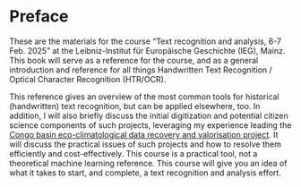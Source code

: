 # Preface {.unnumbered}

These are the materials for the course "Text recognition and analysis, 6-7 Feb. 2025" at the Leibniz-Institut für Europäische Geschichte (IEG), Mainz. This book will serve as a reference for the course, and as a general introduction and reference for all things Handwritten Text Recognition / Optical Character Recognition (HTR/OCR).

This reference gives an overview of the most common tools for historical (handwritten) text recognition, but can be applied elsewhere, too. In addition, I will also briefly discuss the initial digitization and potential citizen science components of such projects, leveraging my experience leading the [Congo basin eco-climatological data recovery and valorisation project](https://cobecore.org/). It will discuss the practical issues of such projects and how to resolve them efficiently and cost-effectively. This course is a practical tool, not a theoretical machine learning reference. This course will give you an idea of what it takes to start, and complete, a text recognition and analysis effort.

